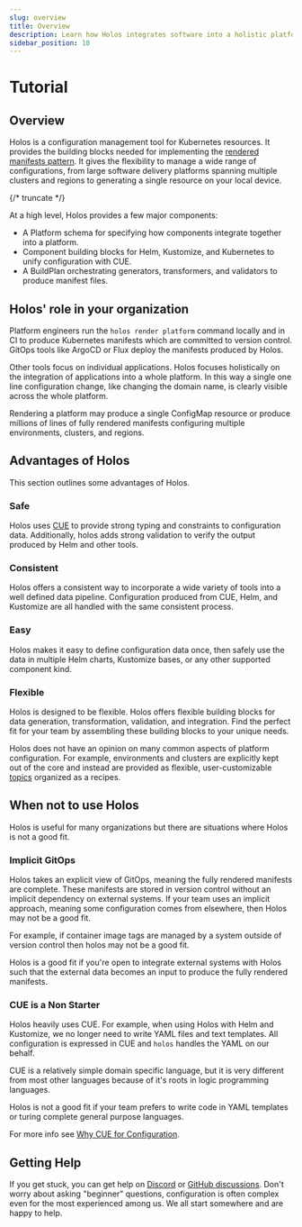 ```yaml
---
slug: overview
title: Overview
description: Learn how Holos integrates software into a holistic platform.
sidebar_position: 10
---
```



# Tutorial

## Overview

Holos is a configuration management tool for Kubernetes resources.  It provides
the building blocks needed for implementing the [rendered manifests pattern].
It gives the flexibility to manage a wide range of configurations, from large
software delivery platforms spanning multiple clusters and regions to generating
a single resource on your local device.

{/* truncate */}

At a high level, Holos provides a few major components:

- A Platform schema for specifying how components integrate together into a platform.
- Component building blocks for Helm, Kustomize, and Kubernetes to unify configuration with CUE.
- A BuildPlan orchestrating generators, transformers, and validators to produce manifest files.

<RenderingOverview />

## Holos' role in your organization

Platform engineers run the `holos render platform` command locally and in CI to
produce Kubernetes manifests which are committed to version control.  GitOps
tools like ArgoCD or Flux deploy the manifests produced by Holos.

Other tools focus on individual applications.  Holos focuses holistically on the
integration of applications into a whole platform.  In this way a single one
line configuration change, like changing the domain name, is clearly visible
across the whole platform.

Rendering a platform may produce a single ConfigMap resource or produce millions
of lines of fully rendered manifests configuring multiple environments,
clusters, and regions.

<RenderPlatformDiagram />

## Advantages of Holos

This section outlines some advantages of Holos.

### Safe

Holos uses [CUE] to provide strong typing and constraints to configuration data.
Additionally, holos adds strong validation to verify the output produced by Helm
and other tools.

### Consistent

Holos offers a consistent way to incorporate a wide variety of tools into a well
defined data pipeline.  Configuration produced from CUE, Helm, and Kustomize are
all handled with the same consistent process.

### Easy

Holos makes it easy to define configuration data once, then safely use the data
in multiple Helm charts, Kustomize bases, or any other supported component kind.

### Flexible

Holos is designed to be flexible.  Holos offers flexible building blocks for
data generation, transformation, validation, and integration.  Find the perfect
fit for your team by assembling these building blocks to your unique needs.

Holos does not have an opinion on many common aspects of platform configuration.
For example, environments and clusters are explicitly kept out of the core and
instead are provided as flexible, user-customizable [topics] organized as a
recipes.

<RenderComponentDiagram />

## When not to use Holos

Holos is useful for many organizations but there are situations where Holos is
not a good fit.

### Implicit GitOps

Holos takes an explicit view of GitOps, meaning the fully rendered manifests are
complete.  These manifests are stored in version control without an implicit
dependency on external systems.  If your team uses an implicit approach, meaning
some configuration comes from elsewhere, then Holos may not be a good fit.

For example, if container image tags are managed by a system outside of version
control then holos may not be a good fit.

Holos is a good fit if you're open to integrate external systems with Holos such
that the external data becomes an input to produce the fully rendered manifests.

### CUE is a Non Starter

Holos heavily uses CUE.  For example, when using Holos with Helm and Kustomize,
we no longer need to write YAML files and text templates.  All configuration is
expressed in CUE and `holos` handles the YAML on our behalf.

CUE is a relatively simple domain specific language, but it is very different
from most other languages because of it's roots in logic programming languages.

Holos is not a good fit if your team prefers to write code in YAML templates or
turing complete general purpose languages.

For more info see [Why CUE for Configuration].

## Getting Help

If you get stuck, you can get help on [Discord] or [GitHub discussions].  Don't
worry about asking "beginner" questions, configuration is often complex even for
the most experienced among us.  We all start somewhere and are happy to help.

[rendered manifests pattern]: https://akuity.io/blog/the-rendered-manifests-pattern
[CUE]: https://cuelang.org/
[Discord]: https://discord.gg/JgDVbNpye7
[GitHub discussions]: https://github.com/holos-run/holos/discussions
[Why CUE for Configuration]: https://holos.run/blog/why-cue-for-configuration/
[topics]: ../topics.mdx
